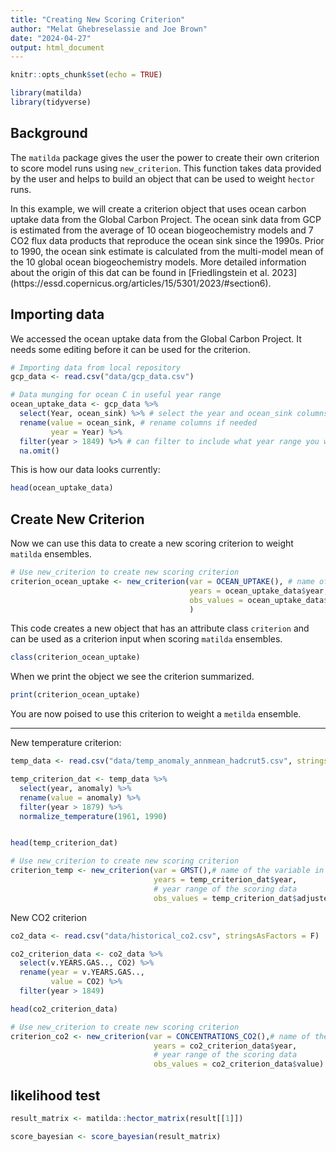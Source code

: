 ```yaml
---
title: "Creating New Scoring Criterion"
author: "Melat Ghebreselassie and Joe Brown"
date: "2024-04-27"
output: html_document
---
```


```r
knitr::opts_chunk$set(echo = TRUE)
```

```r
library(matilda)
library(tidyverse)
```
## Background

The `matilda` package gives the user the power to create their own criterion to score model runs using `new_criterion`. This function takes data provided by the user and helps to build an object that can be used to weight `hector` runs.

In this example, we will create a criterion object that uses ocean carbon uptake data from the Global Carbon Project. The ocean sink data from GCP is estimated from the average of 10 ocean biogeochemistry models and 7 CO2 flux data products that reproduce the ocean sink since the 1990s. Prior to 1990, the ocean sink estimate is calculated from the multi-model mean of the 10 global ocean biogeochemistry models. More detailed information about the origin of this dat can be found in [Friedlingstein et al. 2023] (https://essd.copernicus.org/articles/15/5301/2023/#section6).

## Importing data 
We accessed the ocean uptake data from the Global Carbon Project. It needs some editing before it can be used for the criterion.
```r

# Importing data from local repository
gcp_data <- read.csv("data/gcp_data.csv")

# Data munging for ocean C in useful year range
ocean_uptake_data <- gcp_data %>% 
  select(Year, ocean_sink) %>% # select the year and ocean_sink columns
  rename(value = ocean_sink, # rename columns if needed 
         year = Year) %>% 
  filter(year > 1849) %>% # can filter to include what year range you want. Here I show filtering 1850-present 
  na.omit()

```

This is how our data looks currently:
```r
head(ocean_uptake_data)
```

## Create New Criterion

Now we can use this data to create a new scoring criterion to weight `matilda` ensembles.

```r

# Use new_criterion to create new scoring criterion
criterion_ocean_uptake <- new_criterion(var = OCEAN_UPTAKE(), # name of the variable in the model output used for comparison
                                        years = ocean_uptake_data$year, # year range of the scoring data
                                        obs_values = ocean_uptake_data$value # values used for scoring
                                        ) 

```

This code creates a new object that has an attribute class `criterion` and can be used as a criterion input when scoring `matilda` ensembles.

```r
class(criterion_ocean_uptake)
```
When we print the object we see the criterion summarized.

```r

print(criterion_ocean_uptake)

```

You are now poised to use this criterion to weight a `metilda` ensemble.

____

New temperature criterion:
```r
temp_data <- read.csv("data/temp_anomaly_annmean_hadcrut5.csv", stringsAsFactors = F)

temp_criterion_dat <- temp_data %>% 
  select(year, anomaly) %>% 
  rename(value = anomaly) %>% 
  filter(year > 1879) %>% 
  normalize_temperature(1961, 1990)


head(temp_criterion_dat)

```

```r
# Use new_criterion to create new scoring criterion
criterion_temp <- new_criterion(var = GMST(),# name of the variable in the model output used for comparison
                                years = temp_criterion_dat$year,
                                # year range of the scoring data
                                obs_values = temp_criterion_dat$adjusted_value) # values used for scoring

```


New CO2 criterion
```r
co2_data <- read.csv("data/historical_co2.csv", stringsAsFactors = F)

co2_criterion_data <- co2_data %>% 
  select(v.YEARS.GAS.., CO2) %>% 
  rename(year = v.YEARS.GAS..,
         value = CO2) %>% 
  filter(year > 1849)

head(co2_criterion_data)
```

```r
# Use new_criterion to create new scoring criterion
criterion_co2 <- new_criterion(var = CONCENTRATIONS_CO2(),# name of the variable in the model output used for comparison
                                years = co2_criterion_data$year,
                                # year range of the scoring data
                                obs_values = co2_criterion_data$value) # values used for scoring
```


## likelihood test
```r
result_matrix <- matilda::hector_matrix(result[[1]])

score_bayesian <- score_bayesian(result_matrix)
```

